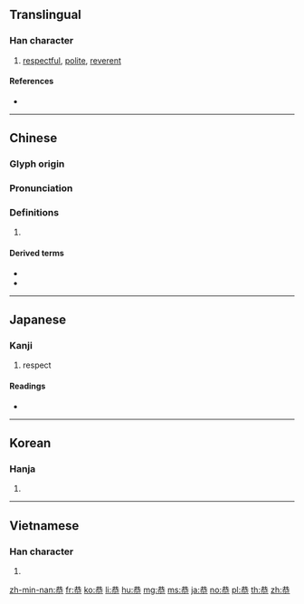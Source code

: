 {{character info/new}}
==Translingual==

===Han character===
{{Han char|rn=61|rad=心|as=06|sn=10|four=44338|canj=TCP|ids=⿱共㣺}}

# [[respectful]], [[polite]], [[reverent]]

====References====
* {{Han ref|kx=0385.150|dkj=10596|dj=0717.050|hdz=42299.090|uh=606D|ud=24685|bh=AEA5|bd=44709}}

----

==Chinese==
{{zh-forms}}

===Glyph origin===
{{Han etym}}

===Pronunciation===
{{zh-pron
|m=gōng
|c=gung1
|h=pfs=
|md=
|mn=kiong
|w=
|mc=y
|oc=y
|cat=
}}

===Definitions===
{{zh-hanzi}}

# {{rfdef|lang=zh}}

====Derived terms====
* {{zh-l|恭喜}}
* {{zh-l|恭喜發財}}

----

==Japanese==

===Kanji===
{{ja-kanji|grade=c|rs=心06}}

# respect

====Readings====
* {{ja-readings|goon=[[く]] (ku)|kanon=[[きょう]] (kyō)|kun=[[うやうやしい]] (uyauyashii)}}

----

==Korean==

===Hanja===
{{ko-hanja|hangeul=공|eumhun=|rv=gong|mr=kong|y=kong}}

# {{defn|lang=ko|sort=心06}}

----

==Vietnamese==

===Han character===
{{vi-hantu|cung|rs=心06}}

# {{defn|lang=vi|sort=心06}}

[[zh-min-nan:恭]]
[[fr:恭]]
[[ko:恭]]
[[li:恭]]
[[hu:恭]]
[[mg:恭]]
[[ms:恭]]
[[ja:恭]]
[[no:恭]]
[[pl:恭]]
[[th:恭]]
[[zh:恭]]